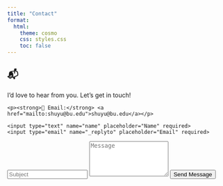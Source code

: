 ```yaml
---
title: "Contact"
format:
  html:
    theme: cosmo
    css: styles.css
    toc: false
---
```


<div class="contact-section">
  <h2>📬</h2>
  <p>I’d love to hear from you. Let’s get in touch!</p>

  <div class="contact-info">
    <p><strong>📧 Email:</strong> <a href="mailto:shuyu@bu.edu">shuyu@bu.edu</a></p>
  </div>

::: {.form-container}

<form action="https://formspree.io/f/xanepdal" method="POST">
  <div class="form-row">
    <input type="text" name="name" placeholder="Name" required>
    <input type="email" name="_replyto" placeholder="Email" required>
  </div>
  <input type="text" name="subject" placeholder="Subject" required>
  <textarea name="message" rows="5" placeholder="Message" required></textarea>
  <button type="submit">Send Message</button>
</form>

:::
</div>


